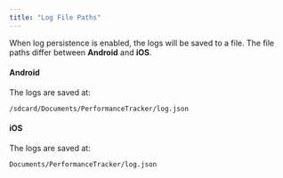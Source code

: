 ```yaml
---
title: "Log File Paths"
---
```


When log persistence is enabled, the logs will be saved to a file. The file paths differ between **Android** and **iOS**.

#### Android

The logs are saved at:

`/sdcard/Documents/PerformanceTracker/log.json`

#### iOS

The logs are saved at:

`Documents/PerformanceTracker/log.json`